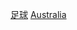 {{Catnav|頁面分類|各種主題的頁面分類|按國家分類|各國體育|澳洲體育}}
{{Catnav|頁面分類|各種主題的頁面分類|按國家分類|各國體育|各國足球}}
{{Catnav|頁面分類|...|球類運動|足球|各國足球}}
{{Catnav|頁面分類|...|体育|各國體育|澳洲體育}}
{{Catnav|頁面分類|...|体育|各國體育|各國足球}}

{{Commons category|Association football in Australia}}

[[Category:依體育運動劃分的澳洲體育|足球]]
[[Category:大洋洲各国足球|Australia]]